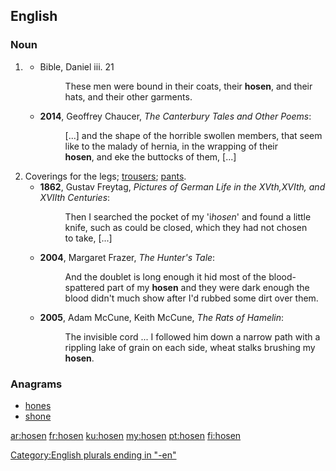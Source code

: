 {{also|Hosen}}
==English==

===Noun===
{{head|en|plural}}

# {{context|archaic|lang=en}} {{plural of|hose|lang=en}} {{qualifier|the old-fashioned garment}}
#* Bible, Daniel iii. 21
#*: These men were bound in their coats, their '''hosen''', and their hats, and their other garments.
#*'''2014''', Geoffrey Chaucer, ''The Canterbury Tales and Other Poems'':
#*: [...] and the shape of the horrible swollen members, that seem like to the malady of hernia, in the wrapping of their '''hosen''', and eke the buttocks of them, [...]
# Coverings for the legs; [[trousers]]; [[pants]].
#*'''1862''', Gustav Freytag, ''Pictures of German Life in the XVth,XVIth, and XVIIth Centuries'':
#*: Then I searched the pocket of my 'i''hosen''' and found a little knife, such as could be closed, which they had not chosen to take, [...]
#*'''2004''', Margaret Frazer, ''The Hunter's Tale'':
#*: And the doublet is long enough it hid most of the blood-spattered part of my '''hosen''' and they were dark enough the blood didn't much show after I'd rubbed some dirt over them.
#*'''2005''', Adam McCune, Keith McCune, ''The Rats of Hamelin'':
#*: The invisible cord ... I followed him down a narrow path with a rippling lake of grain on each side, wheat stalks brushing my '''hosen'''.

===Anagrams===
* [[hones#English|hones]]
* [[shone#English|shone]]

[[Category:English plurals ending in "-en"]]

[[ar:hosen]]
[[fr:hosen]]
[[ku:hosen]]
[[my:hosen]]
[[pt:hosen]]
[[fi:hosen]]
